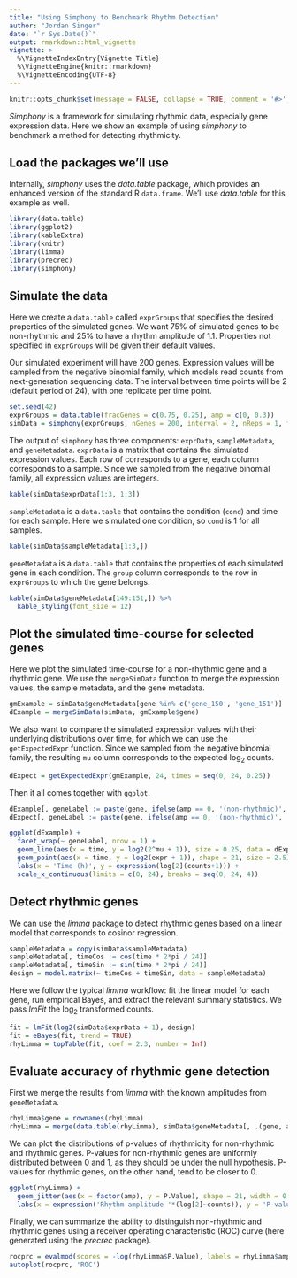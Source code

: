 ```yaml
---
title: "Using Simphony to Benchmark Rhythm Detection"
author: "Jordan Singer"
date: "`r Sys.Date()`"
output: rmarkdown::html_vignette
vignette: >
  %\VignetteIndexEntry{Vignette Title}
  %\VignetteEngine{knitr::rmarkdown}
  %\VignetteEncoding{UTF-8}
---
```


```r
knitr::opts_chunk$set(message = FALSE, collapse = TRUE, comment = '#>', fig.retina = 2)
```

*Simphony* is a framework for simulating rhythmic data, especially gene expression data. Here we show an example of using *simphony* to benchmark a method for detecting rhythmicity.

## Load the packages we'll use

Internally, *simphony* uses the *data.table* package, which provides an enhanced version of the standard R `data.frame`. We'll use *data.table* for this example as well.
```r
library(data.table)
library(ggplot2)
library(kableExtra)
library(knitr)
library(limma)
library(precrec)
library(simphony)
```

## Simulate the data

Here we create a `data.table` called `exprGroups` that specifies the desired properties of the simulated genes. We want 75% of simulated genes to be non-rhythmic and 25% to have a rhythm amplitude of 1.1. Properties not specified in `exprGroups` will be given their default values.

Our simulated experiment will have 200 genes. Expression values will be sampled from the negative binomial family, which models read counts from next-generation sequencing data. The interval between time points will be 2 (default period of 24), with one replicate per time point.
```r
set.seed(42)
exprGroups = data.table(fracGenes = c(0.75, 0.25), amp = c(0, 0.3))
simData = simphony(exprGroups, nGenes = 200, interval = 2, nReps = 1, family = 'negbinom')
```

The output of `simphony` has three components: `exprData`, `sampleMetadata`, and `geneMetadata`. `exprData` is a matrix that contains the simulated expression values. Each row of corresponds to a gene, each column corresponds to a sample. Since we sampled from the negative binomial family, all expression values are integers.
```r
kable(simData$exprData[1:3, 1:3])
```

`sampleMetadata` is a `data.table` that contains the condition (`cond`) and time for each sample. Here we simulated one condition, so `cond` is 1 for all samples.
```r
kable(simData$sampleMetadata[1:3,])
```

`geneMetadata` is a `data.table` that contains the properties of each simulated gene in each condition. The `group` column corresponds to the row in `exprGroups` to which the gene belongs.
```r
kable(simData$geneMetadata[149:151,]) %>%
  kable_styling(font_size = 12)
```

## Plot the simulated time-course for selected genes

Here we plot the simulated time-course for a non-rhythmic gene and a rhythmic gene. We use the `mergeSimData` function to merge the expression values, the sample metadata, and the gene metadata.
```r
gmExample = simData$geneMetadata[gene %in% c('gene_150', 'gene_151')]
dExample = mergeSimData(simData, gmExample$gene)
```

We also want to compare the simulated expression values with their underlying distributions over time, for which we can use the `getExpectedExpr` function. Since we sampled from the negative binomial family, the resulting `mu` column corresponds to the expected log~2~ counts.
```r
dExpect = getExpectedExpr(gmExample, 24, times = seq(0, 24, 0.25))
```

Then it all comes together with `ggplot`.
```r
dExample[, geneLabel := paste(gene, ifelse(amp == 0, '(non-rhythmic)', '(rhythmic)'))]
dExpect[, geneLabel := paste(gene, ifelse(amp == 0, '(non-rhythmic)', '(rhythmic)'))]

ggplot(dExample) +
  facet_wrap(~ geneLabel, nrow = 1) +
  geom_line(aes(x = time, y = log2(2^mu + 1)), size = 0.25, data = dExpect) +
  geom_point(aes(x = time, y = log2(expr + 1)), shape = 21, size = 2.5) +
  labs(x = 'Time (h)', y = expression(log[2](counts+1))) +
  scale_x_continuous(limits = c(0, 24), breaks = seq(0, 24, 4))
```

## Detect rhythmic genes

We can use the *limma* package to detect rhythmic genes based on a linear model that corresponds to cosinor regression. 
```r
sampleMetadata = copy(simData$sampleMetadata)
sampleMetadata[, timeCos := cos(time * 2*pi / 24)]
sampleMetadata[, timeSin := sin(time * 2*pi / 24)]
design = model.matrix(~ timeCos + timeSin, data = sampleMetadata)
```

Here we follow the typical *limma* workflow: fit the linear model for each gene, run empirical Bayes, and extract the relevant summary statistics. We pass *lmFit* the log~2~ transformed counts.
```r
fit = lmFit(log2(simData$exprData + 1), design)
fit = eBayes(fit, trend = TRUE)
rhyLimma = topTable(fit, coef = 2:3, number = Inf)
```

## Evaluate accuracy of rhythmic gene detection

First we merge the results from *limma* with the known amplitudes from `geneMetadata`.
```r
rhyLimma$gene = rownames(rhyLimma)
rhyLimma = merge(data.table(rhyLimma), simData$geneMetadata[, .(gene, amp)], by = 'gene')
```

We can plot the distributions of p-values of rhythmicity for non-rhythmic and rhythmic genes. P-values for non-rhythmic genes are uniformly distributed between 0 and 1, as they should be under the null hypothesis. P-values for rhythmic genes, on the other hand, tend to be closer to 0.
```r
ggplot(rhyLimma) +
  geom_jitter(aes(x = factor(amp), y = P.Value), shape = 21, width = 0.2) +
  labs(x = expression('Rhythm amplitude '*(log[2]~counts)), y = 'P-value of rhythmicity')
```

Finally, we can summarize the ability to distinguish non-rhythmic and rhythmic genes using a receiver operating characteristic (ROC) curve (here generated using the *precrec* package).
```r
rocprc = evalmod(scores = -log(rhyLimma$P.Value), labels = rhyLimma$amp > 0)
autoplot(rocprc, 'ROC')
```
